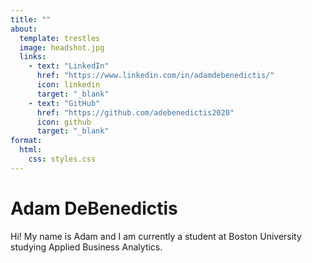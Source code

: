 ```yaml
---
title: ""
about:
  template: trestles
  image: headshot.jpg
  links:
    - text: "LinkedIn"
      href: "https://www.linkedin.com/in/adamdebenedictis/"
      icon: linkedin
      target: "_blank"
    - text: "GitHub"
      href: "https://github.com/adebenedictis2020"
      icon: github
      target: "_blank"
format:
  html:
    css: styles.css
---
```


# Adam DeBenedictis

Hi! My name is Adam and I am currently a student at Boston University studying Applied Business Analytics. 

